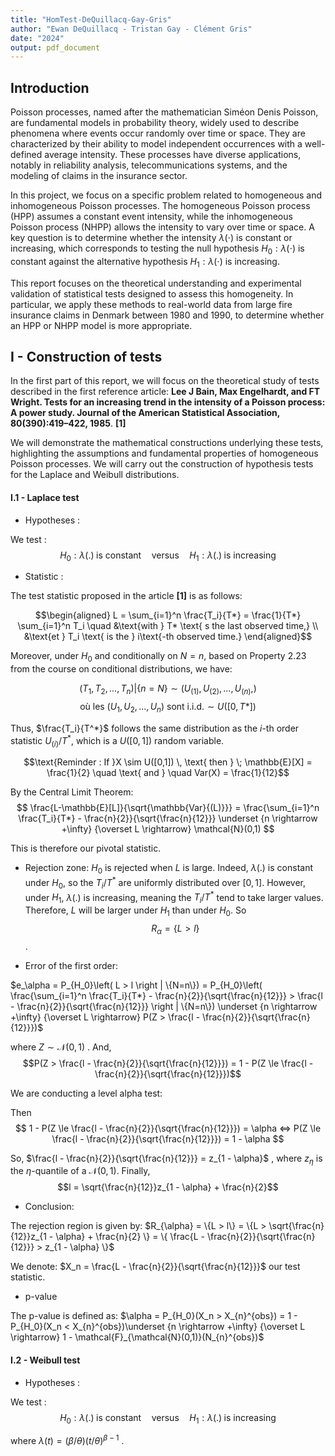 ```yaml
---
title: "HomTest-DeQuillacq-Gay-Gris"
author: "Ewan DeQuillacq - Tristan Gay - Clément Gris"
date: "2024"
output: pdf_document
---
```


## Introduction

Poisson processes, named after the mathematician Siméon Denis Poisson, are fundamental models in probability theory, widely used to describe phenomena where events occur randomly over time or space. They are characterized by their ability to model independent occurrences with a well-defined average intensity. These processes have diverse applications, notably in reliability analysis, telecommunications systems, and the modeling of claims in the insurance sector.

In this project, we focus on a specific problem related to homogeneous and inhomogeneous Poisson processes. The homogeneous Poisson process (HPP) assumes a constant event intensity, while the inhomogeneous Poisson process (NHPP) allows the intensity to vary over time or space. A key question is to determine whether the intensity $\lambda(\cdot)$ is constant or increasing, which corresponds to testing the null hypothesis $H_0 : \lambda(\cdot)\ \text{is constant}$ against the alternative hypothesis $H_1 : \lambda(\cdot)\ \text{is increasing}$.

This report focuses on the theoretical understanding and experimental validation of statistical tests designed to assess this homogeneity. In particular, we apply these methods to real-world data from large fire insurance claims in Denmark between 1980 and 1990, to determine whether an HPP or NHPP model is more appropriate.

## I - Construction of tests

In the first part of this report, we will focus on the theoretical study of tests described in the first reference article: **Lee J Bain, Max Engelhardt, and FT Wright. Tests for an increasing trend in the intensity of a Poisson process: A power study. Journal of the American Statistical Association, 80(390):419--422, 1985**. **[1]**

We will demonstrate the mathematical constructions underlying these tests, highlighting the assumptions and fundamental properties of homogeneous Poisson processes. We will carry out the construction of hypothesis tests for the Laplace and Weibull distributions.

#### **I.1 - Laplace test**

-   Hypotheses :

We test : $$ H_0 : \lambda(.) \; \text{is constant} \quad \text{versus} \quad H_1 : \lambda(.) \; \text{is increasing}$$

-   Statistic :

The test statistic proposed in the article **[1]** is as follows:

$$\begin{aligned} L = \sum_{i=1}^n \frac{T_i}{T*} = \frac{1}{T*} \sum_{i=1}^n T_i \quad &\text{with } T* \text{ s the last observed time,} \\
&\text{et } T_i \text{ is the } i\text{-th observed time.} \end{aligned}$$

Moreover, under $H_0$ and conditionally on ${N = n}$, based on Property 2.23 from the course on conditional distributions, we have:

$$(T_1, T_2, ..., T_n) | \{n = N\} \sim (U_{(1)},U_{(2)},..., U_{(n)}, )$$ $$\text{où les } (U_{1},U_{2},..., U_{n}) \text{ sont i.i.d.} \sim U([0,T*])$$

Thus, $\frac{T_i}{T^*}$ follows the same distribution as the $i$-th order statistic $U_{(i)}/T^*$, which is a $U([0,1])$ random variable.

$$\text{Reminder : If }X \sim U([0,1]) \, \text{ then } \; \mathbb{E}[X] = \frac{1}{2} \quad \text{ and } \quad Var(X) = \frac{1}{12}$$

By the Central Limit Theorem: $$ \frac{L-\mathbb{E}[L]}{\sqrt{\mathbb{Var}{(L)}}} =  \frac{\sum_{i=1}^n \frac{T_i}{T*} - \frac{n}{2}}{\sqrt{\frac{n}{12}}} \underset {n \rightarrow +\infty} {\overset L \rightarrow} \mathcal{N}(0,1) $$

This is therefore our pivotal statistic.

-   Rejection zone: $H_0$ is rejected when $L$ is large. Indeed, $\lambda(.)$ is constant under $H_0$, so the $T_i/T^*$ are uniformly distributed over $[0,1]$. However, under $H_1$, $\lambda(.)$ is increasing, meaning the $T_i/T^*$ tend to take larger values. Therefore, $L$ will be larger under $H_1$ than under $H_0$. So $$R_{\alpha} = \{ L > l\}$$.

-   Error of the first order:

$e_\alpha = P_{H_0}\left( L > l \right | \{N=n\}) = P_{H_0}\left( \frac{\sum_{i=1}^n \frac{T_i}{T*} - \frac{n}{2}}{\sqrt{\frac{n}{12}}} > \frac{l - \frac{n}{2}}{\sqrt{\frac{n}{12}}} \right | \{N=n\}) \underset {n \rightarrow +\infty} {\overset L \rightarrow} P(Z > \frac{l - \frac{n}{2}}{\sqrt{\frac{n}{12}}})$

where $Z \sim \mathcal{N}(0,1)$ . And, $$P(Z > \frac{l - \frac{n}{2}}{\sqrt{\frac{n}{12}}}) = 1 - P(Z \le \frac{l - \frac{n}{2}}{\sqrt{\frac{n}{12}}})$$

We are conducting a level alpha test:

Then $$ 1 - P(Z \le \frac{l - \frac{n}{2}}{\sqrt{\frac{n}{12}}}) = \alpha <=> P(Z \le \frac{l - \frac{n}{2}}{\sqrt{\frac{n}{12}}}) = 1 - \alpha  $$

So, $\frac{l - \frac{n}{2}}{\sqrt{\frac{n}{12}}} = z_{1 - \alpha}$ , where $z_{\eta}$ is the $\eta$-quantile of a $\mathcal{N}(0,1)$. Finally, $$l = \sqrt{\frac{n}{12}}z_{1 - \alpha} + \frac{n}{2}$$

-   Conclusion:

The rejection region is given by: $R_{\alpha} = \{L > l\} = \{L > \sqrt{\frac{n}{12}}z_{1 - \alpha} + \frac{n}{2} \} = \{ \frac{L - \frac{n}{2}}{\sqrt{\frac{n}{12}}} > z_{1 - \alpha} \}$

We denote: $X_n = \frac{L - \frac{n}{2}}{\sqrt{\frac{n}{12}}}$ our test statistic.

-   p-value

The p-value is defined as: $\alpha = P_{H_0}(X_n > X_{n}^{obs}) = 1 - P_{H_0}(X_n < X_{n}^{obs})\underset {n \rightarrow +\infty} {\overset L \rightarrow} 1 - \mathcal{F}_{\mathcal{N}(0,1)}(N_{n}^{obs})$

#### I.2 - Weibull test

-   Hypotheses :

We test : $$ H_0 : \lambda(.) \; \text{is constant} \quad \text{versus} \quad H_1 : \lambda(.) \; \text{is increasing}$$

where $\lambda (t) = (\beta / \theta)(t/ \theta)^{\beta - 1}$ .
